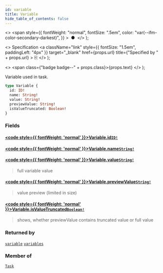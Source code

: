 ```yaml
---
id: variable
title: Variable
hide_table_of_contents: false
---
```


  <>
    <span
      style={{
        fontWeight: "normal",
        fontSize: ".5em",
        color: "var(--ifm-color-secondary-darkest)",
      }}
    >
      &nbsp;●&nbsp;
    </span>
  </>
);

  <>
    Specification
    <a
      className="link"
      style={{ fontSize: "1.5em", paddingLeft: "4px" }}
      target="_blank"
      href={props.url}
      title={"Specified by " + props.url}
    >
      ⎘
    </a>
  </>
);

  <>
    <span class={"badge badge--" + props.class}>{props.text}</span>
  </>
);

Variable used in task.

```graphql
type Variable {
  id: ID!
  name: String!
  value: String!
  previewValue: String!
  isValueTruncated: Boolean!
}
```

### Fields

#### [<code style={{ fontWeight: 'normal' }}>Variable.<b>id</b></code>](#)<Bullet />[`ID!`](../scalars/id.mdx) <Badge class="secondary" text="non-null"/> <Badge class="secondary" text="scalar"/>

>

#### [<code style={{ fontWeight: 'normal' }}>Variable.<b>name</b></code>](#)<Bullet />[`String!`](../scalars/string.mdx) <Badge class="secondary" text="non-null"/> <Badge class="secondary" text="scalar"/>

>

#### [<code style={{ fontWeight: 'normal' }}>Variable.<b>value</b></code>](#)<Bullet />[`String!`](../scalars/string.mdx) <Badge class="secondary" text="non-null"/> <Badge class="secondary" text="scalar"/>

> full variable value

#### [<code style={{ fontWeight: 'normal' }}>Variable.<b>previewValue</b></code>](#)<Bullet />[`String!`](../scalars/string.mdx) <Badge class="secondary" text="non-null"/> <Badge class="secondary" text="scalar"/>

> value preview (limited in size)

#### [<code style={{ fontWeight: 'normal' }}>Variable.<b>isValueTruncated</b></code>](#)<Bullet />[`Boolean!`](../scalars/boolean.mdx) <Badge class="secondary" text="non-null"/> <Badge class="secondary" text="scalar"/>

> shows, whether previewValue contains truncated value or full value

### Returned by

[`variable`](../queries/variable.mdx) <Badge class="secondary" text="query"/><Bullet />[`variables`](../queries/variables.mdx) <Badge class="secondary" text="query"/>

### Member of

[`Task`](../objects/task.mdx) <Badge class="secondary" text="object"/>
